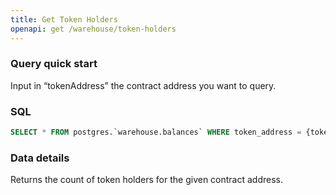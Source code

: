 ```yaml
---
title: Get Token Holders
openapi: get /warehouse/token-holders
---
```


### Query quick start

Input in “tokenAddress” the contract address you want to query.

### SQL 

```sql
SELECT * FROM postgres.`warehouse.balances` WHERE token_address = {tokenAddress:String}
```

### Data details

Returns the count of token holders for the given contract address.
